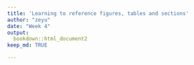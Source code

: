 ```yaml
---
title: 'Learning to reference figures, tables and sections'
author: "zeyu"
date: "Week 4"
output: 
  bookdown::html_document2
keep_md: TRUE  

---
```

